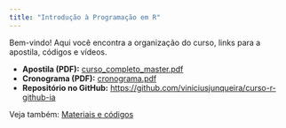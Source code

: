 ```yaml
---
title: "Introdução à Programação em R"
---
```


Bem-vindo! Aqui você encontra a organização do curso, links para a apostila, códigos e vídeos.

- **Apostila (PDF):** [curso_completo_master.pdf](curso_completo_master.pdf)
- **Cronograma (PDF):** [cronograma.pdf](cronograma.pdf)
- **Repositório no GitHub:** <https://github.com/viniciusjunqueira/curso-r-github-ia>

Veja também: [Materiais e códigos](materiais.qmd)
